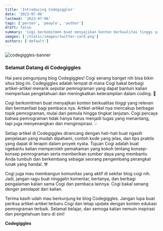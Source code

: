 ```yaml
---
title: 'Introducing Codegiggles'
date: '2023-07-06'
lastmod: '2023-07-06'
tags: ['person', 'people', 'author']
draft: false
summary: 'Cogi berkomitmen buat menyajikan konten berkualitas tinggi yang relevan dan bermanfaat bagi pembaca nya. Artikel-artikel nya mencakup berbagai topik pemrograman, mulai dari pemula hingga tingkat lanjutan. Cogi percaya bahwa pemrograman tidak hanya harus menjadi tugas yang menantang, tapi juga menyenangkan dan menginspirasi.'
images: ['/static/images/twitter-card.png']
authors: ['default']
---
```


![codegiggles-banner](/static/images/twitter-card.png)

### Selamat Datang di Codegiggles

Hai para pengunjung blog Codegiggles! Cogi senang banget nih bisa bikin situs blog ini. Codegiggles adalah tempat di mana Cogi bakal berbagi artikel-artikel menarik seputar pemrograman yang dapat bantuin kalian memperluas pengetahuan dan meningkatkan keterampilan dalam coding. 🚀

Cogi berkomitmen buat menyajikan konten berkualitas tinggi yang relevan dan bermanfaat bagi pembaca nya. Artikel-artikel nya mencakup berbagai topik pemrograman, mulai dari pemula hingga tingkat lanjutan. Cogi percaya bahwa pemrograman tidak hanya harus menjadi tugas yang menantang, tapi juga menyenangkan dan menginspirasi. 💡

Setiap artikel di Codegiggles dirancang dengan hati-hati buat ngasih penjelasan yang mudah dipahami, contoh kode yang jelas, dan tips praktis yang dapat di terapin dalam proyek nyata. Tujuan Cogi adalah buat ngebantu kalian memperoleh pemahaman yang kokoh tentang konsep-konsep pemrograman serta memberikan sumber daya yang membantu Anda tumbuh dan berkembang sebagai seorang pengembang perangkat lunak yang handal. ⚒️

Cogi juga mau membangun komunitas yang aktif di sekitar blog cogi nih. Jadi, jangan ragu buat ninggalin komentar, bertanya, dan berbagi pengalaman kalian sama Cogi dan pembaca lainnya. Cogi bakal senang denger pendapat dari kalian.

Terima kasih udah mau berkunjung ke blog Codegiggles. Jangan lupa buat periksa artikel-artikel terbaru Cogi dan tetap update dengan konten edukasi pemrograman terbaik. Selamat belajar, dan semoga kalian nemuin inspirasi dan pengetahuan baru di sini!

**Codegiggles**
